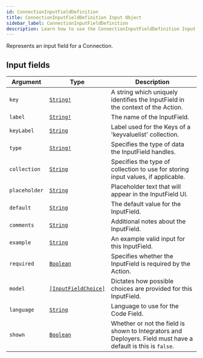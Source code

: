 ```yaml
---
id: ConnectionInputFieldDefinition
title: ConnectionInputFieldDefinition Input Object
sidebar_label: ConnectionInputFieldDefinition
description: Learn how to use the ConnectionInputFieldDefinition Input Object for 's API.
---
```


Represents an input field for a Connection.

## Input fields

| Argument      | Type                                                                 | Description                                                                                                   |
| ------------- | -------------------------------------------------------------------- | ------------------------------------------------------------------------------------------------------------- |
| `key`         | [`String!`](api/schema/scalar/String.mdx)                            | A string which uniquely identifies the InputField in the context of the Action.                               |
| `label`       | [`String!`](api/schema/scalar/String.mdx)                            | The name of the InputField.                                                                                   |
| `keyLabel`    | [`String`](api/schema/scalar/String.mdx)                             | Label used for the Keys of a 'keyvaluelist' collection.                                                       |
| `type`        | [`String!`](api/schema/scalar/String.mdx)                            | Specifies the type of data the InputField handles.                                                            |
| `collection`  | [`String`](api/schema/scalar/String.mdx)                             | Specifies the type of collection to use for storing input values, if applicable.                              |
| `placeholder` | [`String`](api/schema/scalar/String.mdx)                             | Placeholder text that will appear in the InputField UI.                                                       |
| `default`     | [`String`](api/schema/scalar/String.mdx)                             | The default value for the InputField.                                                                         |
| `comments`    | [`String`](api/schema/scalar/String.mdx)                             | Additional notes about the InputField.                                                                        |
| `example`     | [`String`](api/schema/scalar/String.mdx)                             | An example valid input for this InputField.                                                                   |
| `required`    | [`Boolean`](api/schema/scalar/Boolean.mdx)                           | Specifies whether the InputField is required by the Action.                                                   |
| `model`       | [`[InputFieldChoice]`](api/schema/input_object/InputFieldChoice.mdx) | Dictates how possible choices are provided for this InputField.                                               |
| `language`    | [`String`](api/schema/scalar/String.mdx)                             | Language to use for the Code Field.                                                                           |
| `shown`       | [`Boolean`](api/schema/scalar/Boolean.mdx)                           | Whether or not the field is shown to Integrators and Deployers. Field must have a default is this is `false`. |
